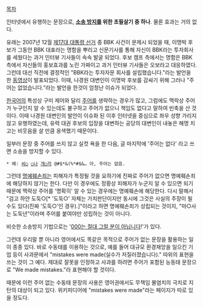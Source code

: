 [[목차]]

인터넷에서 유행하는 문장으로, '''[[소송방지바람|소송 방지]]를 위한 초필살기 중 하나'''. 물론 효과는 거의 없다.

유래는 2007년 12월 [[제17대 대통령 선거]] 중 BBK 사건이 문제시 되었을 때, 이명박 후보가 그동안 BBK 대표라는 명함을 뿌리고 신문기사를 통해 자신이 BBK라는 투자회사를 세웠다는 과거 인터뷰 기사들이 속속 발굴 되었다. 후보 캠프 측에서는 명함은 BBK측에서 자신들의 홍보효과를 노린 가짜이고 과거 인터뷰 기사들은 오보라고 대응하였다. 그런데 대선 직전에 결정적인 "BBK라는 투자자문 회사를 설립했습니다."라는 발언을 한 [http://www.youtube.com/watch?v=z8J_t4tpqwo 동영상]이 발표되었다. 이때, 나경원 대변인이 이명박 후보를 감싸기 위해 그러나 "주어는 없었습니다."라는 발언을 한것이 엄청난 이슈가 되었다.

[[한국어]]의 특성상 구미 제어와 달리 [[주어]]를 생략하는 경우가 많고, 그럼에도 맥락상 주어가 누구인지 알 수 있는데도 불구하고 주어가 없으니 책임도 없다고 말하여 빈축을 산 것이다. 이때 나경원 대변인의 발언이 이슈화 된 이후 인터넷을 중심으로 좌우 성향 가리지 않고 유행하였는데, 유력 대권 후보의 입장을 대변하는 공당의 대변인이 내놓은 해명 치고는 비웃음을 살 만큼 옹색했기 때문이다.

일부러 문장 중 주어를 쓰지 않고 실컷 욕을 한 다음, 글 마지막에 '주어는 없다' 라고 쓰면 소송을 방지할 수 있다.

 * 예: [[씨발|씨○]] [[좆나|○나]] [[개새끼|개○끼]] @#$*&(%*#$&… 아, 주어는 없음.

그런데 [[명예훼손]]죄는 피해자가 특정될 것을 요하기에 진짜로 주어가 없으면 명예훼손죄에 해당하지 않기는 한다. 다만 이 경우에도 정황상 피해자가 누군지 알 수 있으면 되기 때문에 맥락상 주어를 '명확히' 알 수 있는 경우에는 명예훼손에 해당한다. 다시 말해서 "검고 하얀 도둑○[* '도둑○' 자체는 가치판단이지만 동시에 그것은 사실의 주장이 될 수도 있다(진짜 '도둑○'인 경우).]"이라고 하면 명예훼손죄가 성립되는 것이지, "마○사는 도둑년"이라며 주어를 붙여야만 성립하는 것이 아니다.

비슷한 소송방지 기법으로는 '[[나는 꼼수다|000는 절대 그럴 분이 아닙니다]]!'가 있다.

그런데 우리말 뿐 아니라 영어에서도 똑같은 목적으로 주어가 없는 문장을 활용하는 일이 종종 있다. 바로 수동태를 이용하는 것으로, 예를 들어 대규모 환경재앙을 일으킨 기업 등이 사과문에서 "mistakes were made(실수가 저질러졌습니다)." 따위의 표현을 쓰는 것이 그 예다. 제대로 잘못을 인정하고 사과를 하려면 주어가 포함된 능동태 문장으로 "We made mistakes."라 표현해야 할 것이다.

때문에 이런 주어 없는 수동태 문장의 사용은 영어권에서도 무책임 몰염치의 극치로 지탄의 대상이 되고 있다. 위키피디어에 "mistakes were made"라는 페이지가 따로 있을 정도다.
